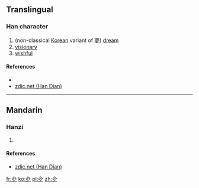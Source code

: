 ==Translingual==

===Han character===
{{Han char|rn=11|rad=入|as=03|sn=5|four=|canj=人弓戈 (ONI)|ids=⿰[[入]][[夕]]}}

# (non-classical [[Korea]]n variant of [[夢]]) [[dream]]
# [[visionary]]
# [[wishful]]

====References====
* {{Han ref|kx=0126.041|dkj=|dj=|hdz=|uh=34B1|ud=13489|bh=|bd=}}
*[http://www.zdic.net/zd/zi2/ZdicE3Zdic92ZdicB1.htm zdic.net (Han Dian)]

----

==Mandarin==

===Hanzi===
{{cmn-hanzi|pin=[[mèng]] ([[meng4]])|wg=meng<sup>4</sup>}}

# {{defn|lang=cmn|sort=入03}}

====References====
*[http://www.zdic.net/zd/zi2/ZdicE3Zdic92ZdicB1.htm zdic.net (Han Dian)]

[[fr:㒱]]
[[ko:㒱]]
[[pl:㒱]]
[[zh:㒱]]